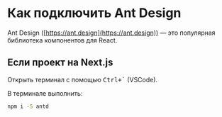 
# Как подключить Ant Design

Ant Design ([https://ant.design](https://ant.design)) — это популярная библиотека компонентов для React.

## Если проект на Next.js

Открыть терминал с помощью <kbd>Ctrl+`</kbd> (VSCode).

В терминале выполнить:

```bash Terminal
npm i -S antd
```
